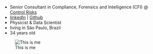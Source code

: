 
- Senior Consultant in Compliance, Forensics and Intelligence (CFI) @ [Control Risks](https://www.controlrisks.com/)
- [linkedIn](https://www.linkedin.com/in/erick-anastácio-15241717/) |
[Github](https://github.com/erickfis)
- Physicist & Data Scientist
- living in São Paulo, Brazil
- 34 years old



![This is me](erickfis.png)